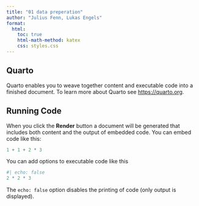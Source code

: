 ```yaml
---
title: "01 data preperation"
author: "Julius Fenn, Lukas Engels"
format:
  html:
    toc: true
    html-math-method: katex
    css: styles.css
---
```


## Quarto

Quarto enables you to weave together content and executable code into a finished document. To learn more about Quarto see <https://quarto.org>.

## Running Code

When you click the **Render** button a document will be generated that includes both content and the output of embedded code. You can embed code like this:

```r
1 + 1 + 2 * 3
```

You can add options to executable code like this

```r
#| echo: false
2 * 2 * 3
```

The `echo: false` option disables the printing of code (only output is displayed).
